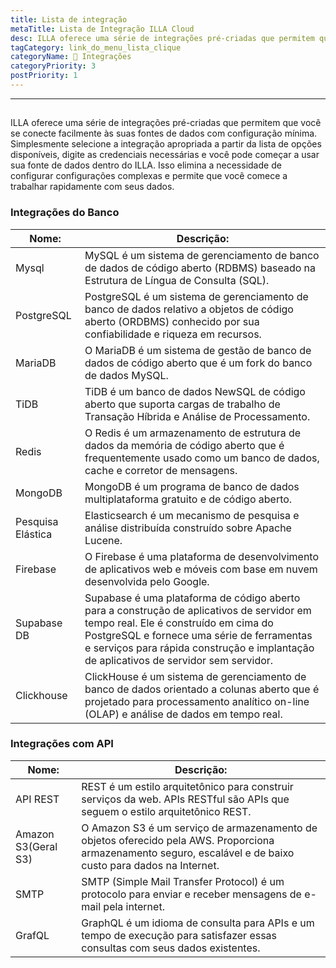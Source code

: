 ```yaml
---
title: Lista de integração
metaTitle: Lista de Integração ILLA Cloud
desc: ILLA oferece uma série de integrações pré-criadas que permitem que você conecte-se facilmente às suas fontes de dados com configuração mínima
tagCategory: link_do_menu_lista_clique
categoryName: 🔨 Integrações
categoryPriority: 3
postPriority: 1
---
```


* * *

## <h2 hidden>Integration List</h2>

ILLA oferece uma série de integrações pré-criadas que permitem que você se conecte facilmente às suas fontes de dados com configuração mínima. Simplesmente selecione a integração apropriada a partir da lista de opções disponíveis, digite as credenciais necessárias e você pode começar a usar sua fonte de dados dentro do ILLA. Isso elimina a necessidade de configurar configurações complexas e permite que você comece a trabalhar rapidamente com seus dados.

### Integrações do Banco

| Nome:             | Descrição:                                                                                                                                                                                                                                                                |
| ----------------- | ------------------------------------------------------------------------------------------------------------------------------------------------------------------------------------------------------------------------------------------------------------------------- |
| Mysql             | MySQL é um sistema de gerenciamento de banco de dados de código aberto (RDBMS) baseado na Estrutura de Língua de Consulta (SQL).                                                                                                                                          |
| PostgreSQL        | PostgreSQL é um sistema de gerenciamento de banco de dados relativo a objetos de código aberto (ORDBMS) conhecido por sua confiabilidade e riqueza em recursos.                                                                                                           |
| MariaDB           | O MariaDB é um sistema de gestão de banco de dados de código aberto que é um fork do banco de dados MySQL.                                                                                                                                                                |
| TiDB              | TiDB é um banco de dados NewSQL de código aberto que suporta cargas de trabalho de Transação Híbrida e Análise de Processamento.                                                                                                                                          |
| Redis             | O Redis é um armazenamento de estrutura de dados da memória de código aberto que é frequentemente usado como um banco de dados, cache e corretor de mensagens.                                                                                                            |
| MongoDB           | MongoDB é um programa de banco de dados multiplataforma gratuito e de código aberto.                                                                                                                                                                                      |
| Pesquisa Elástica | Elasticsearch é um mecanismo de pesquisa e análise distribuída construído sobre Apache Lucene.                                                                                                                                                                            |
| Firebase          | O Firebase é uma plataforma de desenvolvimento de aplicativos web e móveis com base em nuvem desenvolvida pelo Google.                                                                                                                                                    |
| Supabase DB       | Supabase é uma plataforma de código aberto para a construção de aplicativos de servidor em tempo real. Ele é construído em cima do PostgreSQL e fornece uma série de ferramentas e serviços para rápida construção e implantação de aplicativos de servidor sem servidor. |
| Clickhouse        | ClickHouse é um sistema de gerenciamento de banco de dados orientado a colunas aberto que é projetado para processamento analítico on-line (OLAP) e análise de dados em tempo real.                                                                                       |

### Integrações com API

| Nome:               | Descrição:                                                                                                                                                    |
| ------------------- | ------------------------------------------------------------------------------------------------------------------------------------------------------------- |
| API REST            | REST é um estilo arquitetônico para construir serviços da web. APIs RESTful são APIs que seguem o estilo arquitetônico REST.                                  |
| Amazon S3(Geral S3) | O Amazon S3 é um serviço de armazenamento de objetos oferecido pela AWS. Proporciona armazenamento seguro, escalável e de baixo custo para dados na Internet. |
| SMTP                | SMTP (Simple Mail Transfer Protocol) é um protocolo para enviar e receber mensagens de e-mail pela internet.                                                  |
| GrafQL              | GraphQL é um idioma de consulta para APIs e um tempo de execução para satisfazer essas consultas com seus dados existentes.                                   |
